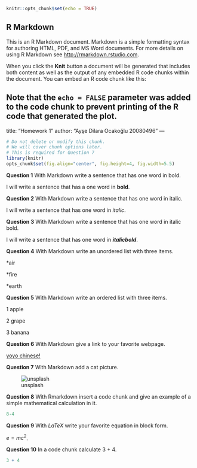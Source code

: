 

```r
knitr::opts_chunk$set(echo = TRUE)
```

## R Markdown

This is an R Markdown document. Markdown is a simple formatting syntax for authoring HTML, PDF, and MS Word documents. For more details on using R Markdown see <http://rmarkdown.rstudio.com>.

When you click the **Knit** button a document will be generated that includes both content as well as the output of any embedded R code chunks within the document. You can embed an R code chunk like this:

Note that the `echo = FALSE` parameter was added to the code chunk to prevent printing of the R code that generated the plot.
---
title: "Homework 1"
author: "Ayşe Dilara Ocakoğlu 20080496"
---

```r
# Do not delete or modify this chunk.
# We will cover chunk options later.
# This is required for Question 7
library(knitr)
opts_chunk$set(fig.align="center", fig.height=4, fig.width=5.5)
```

**Question 1** With Markdown write a sentence that has one word in bold.

I will write a sentence that has a one word in **bold**.

**Question 2** With Markdown write a sentence that has one word in italic.

I will write a sentence that has one word in _italic_. 

**Question 3** With Markdown write a sentence that has one word in italic bold.

I will write a sentence that has one word in **_italicbold_**.

**Question 4** With Markdown write an unordered list with three items.

*air

*fire

*earth

**Question 5** With Markdown write an ordered list with three items.

1 apple

2 grape

3 banana

**Question 6** With Markdown give a link to your favorite webpage.

[yoyo chinese!](https://yoyochinese.com/)

**Question 7** With Markdown add a cat picture.

![unsplash](https://unsplash.com/photos/IZ7W626JoQs)

**Question 8** With Rmarkdown insert a code chunk and give an example of a simple mathematical calculation in it.

```r
8-4
```
**Question 9** With $LaTeX$ write your favorite equation in block form.

 $e=mc^2$.

**Question 10** In a code chunk calculate 3 + 4.
```r
3 + 4
```
